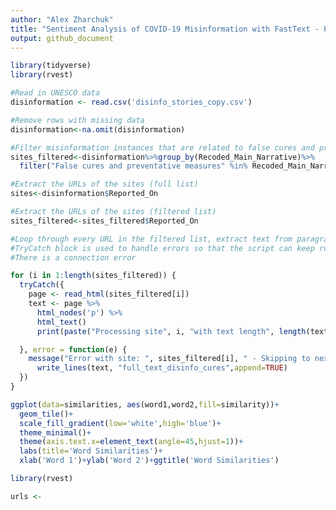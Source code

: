 ```yaml
---
author: "Alex Zharchuk"
title: "Sentiment Analysis of COVID-19 Misinformation with FastText - Processing Data and Visualizing in R"
output: github_document
---
```


```r
library(tidyverse)
library(rvest)

#Read in UNESCO data
disinformation <- read.csv('disinfo_stories_copy.csv')

#Remove rows with missing data
disinformation<-na.omit(disinformation)

#Filter misinformation instances that are related to false cures and preventative measures
sites_filtered<-disinformation%>%group_by(Recoded_Main_Narrative)%>%
  filter("False cures and preventative measures" %in% Recoded_Main_Narrative)

#Extract the URLs of the sites (full list)
sites<-disinformation$Reported_On

#Extract the URLs of the sites (filtered list)
sites_filtered<-sites_filtered$Reported_On
```

```r

#Loop through every URL in the filtered list, extract text from paragraph nodes and write to a file
#TryCatch block is used to handle errors so that the script can keep running if
#There is a connection error

for (i in 1:length(sites_filtered)) {
  tryCatch({
    page <- read_html(sites_filtered[i])
    text <- page %>%
      html_nodes('p') %>%
      html_text()
      print(paste("Processing site", i, "with text length", length(text)))

  }, error = function(e) {
    message("Error with site: ", sites_filtered[i], " - Skipping to next site.")
      write_lines(text, "full_text_disinfo_cures",append=TRUE)
  })
}
```




```r
ggplot(data=similarities, aes(word1,word2,fill=similarity))+
  geom_tile()+
  scale_fill_gradient(low='white',high='blue')+
  theme_minimal()+
  theme(axis.text.x=element_text(angle=45,hjust=1))+
  labs(title='Word Similarities')+
  xlab('Word 1')+ylab('Word 2')+ggtitle('Word Similarities') 
```

```r
library(rvest)

urls <-
```

